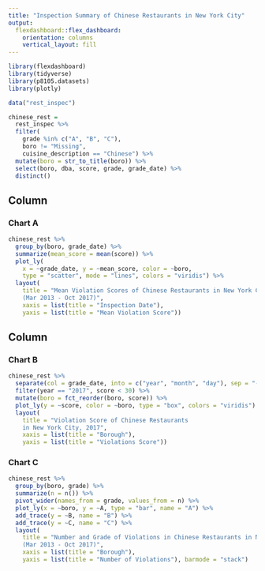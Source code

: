 ```yaml
---
title: "Inspection Summary of Chinese Restaurants in New York City"
output: 
  flexdashboard::flex_dashboard:
    orientation: columns
    vertical_layout: fill
---
```


```r
library(flexdashboard)
library(tidyverse)
library(p8105.datasets)
library(plotly)
```

```r
data("rest_inspec")

chinese_rest = 
  rest_inspec %>% 
  filter(
    grade %in% c("A", "B", "C"), 
    boro != "Missing",
    cuisine_description == "Chinese") %>% 
  mutate(boro = str_to_title(boro)) %>% 
  select(boro, dba, score, grade, grade_date) %>% 
  distinct()
```


Column {data-width=650}
-----------------------------------------------------------------------

### Chart A

```r
chinese_rest %>% 
  group_by(boro, grade_date) %>% 
  summarize(mean_score = mean(score)) %>% 
  plot_ly(
    x = ~grade_date, y = ~mean_score, color = ~boro,
    type = "scatter", mode = "lines", colors = "viridis") %>% 
  layout(
    title = "Mean Violation Scores of Chinese Restaurants in New York City
    (Mar 2013 - Oct 2017)",
    xaxis = list(title = "Inspection Date"),
    yaxis = list(title = "Mean Violation Score"))
```


Column {data-width=350}
-----------------------------------------------------------------------

### Chart B

```r
chinese_rest %>% 
  separate(col = grade_date, into = c("year", "month", "day"), sep = "-", convert = TRUE) %>% 
  filter(year == "2017", score < 30) %>% 
  mutate(boro = fct_reorder(boro, score)) %>% 
  plot_ly(y = ~score, color = ~boro, type = "box", colors = "viridis") %>% 
  layout(
    title = "Violation Score of Chinese Restaurants 
    in New York City, 2017",
    xaxis = list(title = "Borough"),
    yaxis = list(title = "Violations Score"))
```

### Chart C

```r
chinese_rest %>% 
  group_by(boro, grade) %>% 
  summarize(n = n()) %>% 
  pivot_wider(names_from = grade, values_from = n) %>% 
  plot_ly(x = ~boro, y = ~A, type = "bar", name = "A") %>% 
  add_trace(y = ~B, name = "B") %>% 
  add_trace(y = ~C, name = "C") %>% 
  layout(
    title = "Number and Grade of Violations in Chinese Restaurants in New York City
    (Mar 2013 - Oct 2017)",
    xaxis = list(title = "Borough"),
    yaxis = list(title = "Number of Violations"), barmode = "stack")
```


